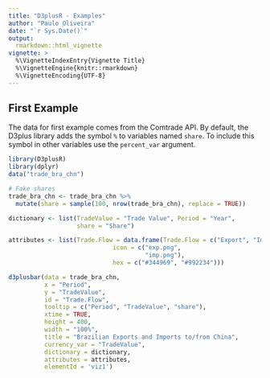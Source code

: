 ```yaml
---
title: "D3plusR - Examples"
author: "Paulo Oliveira"
date: "`r Sys.Date()`"
output: 
  rmarkdown::html_vignette
vignette: >
  %\VignetteIndexEntry{Vignette Title}
  %\VignetteEngine{knitr::rmarkdown}
  %\VignetteEncoding{UTF-8}
---
```


## First Example

The data for first example comes from the Comtrade API. By default, the D3plus library adds the symbol `%` to variables named `share`. To include this symbol in other variables use the `percent_var` argument.

```r
library(D3plusR)
library(dplyr)
data("trade_bra_chn")

# Fake shares
trade_bra_chn <- trade_bra_chn %>% 
  mutate(share = sample(100, nrow(trade_bra_chn), replace = TRUE))

dictionary <- list(TradeValue = "Trade Value", Period = "Year",
                   share = "Share")

attributes <- list(Trade.Flow = data.frame(Trade.Flow = c("Export", "Import"),
                             icon = c("exp.png",
                                      "imp.png"),
                             hex = c("#344969", "#992234")))

d3plusbar(data = trade_bra_chn,
          x = "Period",
          y = "TradeValue",
          id = "Trade.Flow",
          tooltip = c("Period", "TradeValue", "share"),
          xtime = TRUE,
          height = 400,
          width = "100%",
          title = "Brazilian Exports and Imports to/from China",
          currency_var = "TradeValue",
          dictionary = dictionary,
          attributes = attributes,
          elementId = 'viz1')
```


